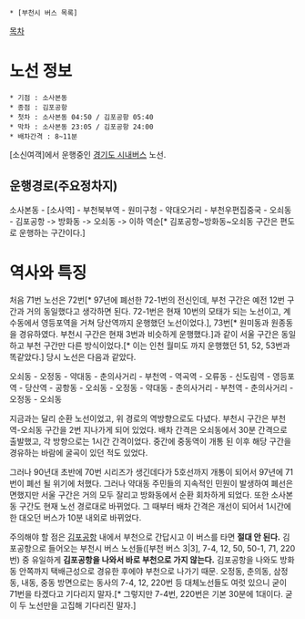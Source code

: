  * [부천시 버스 목록]

[[목차]]

= 노선 정보 =
 * 기점 : 소사본동
 * 종점 : 김포공항
 * 첫차 : 소사본동 04:50 / 김포공항 05:40
 * 막차 : 소사본동 23:05 / 김포공항 24:00
 * 배차간격 : 8~11분

[소신여객]에서 운행중인 [[경기도 시내버스]] 노선.

== 운행경로(주요정차지) ==
소사본동 - [소사역] - 부천북부역 - 원미구청 - 약대오거리 - 부천우편집중국 - 오쇠동 - 김포공항 -> 방화동 -> 오쇠동 -> 이하 역순[* 김포공항~방화동~오쇠동 구간은 편도로 운행하는 구간이다.]
= 역사와 특징 =
처음 71번 노선은 72번[* 97년에 폐선한 72-1번의 전신인데, 부천 구간은 예전 12번 구간과 거의 동일했다고 생각하면 된다. 72-1번은 현재 10번의 모태가 되는 노선이고, 계수동에서 영등포역을 거쳐 당산역까지 운행했던 노선이었다.], 73번[* 원미동과 원종동을 경유하였다. 부천시 구간은 현재 3번과 비슷하게 운행했다.]과 같이 서울 구간은 동일하고 부천 구간만 다른 방식이었다.[* 이는 인천 월미도 까지 운행했던 51, 52, 53번과 똑같았다.] 당시 노선은 다음과 같았다.

오쇠동 - 오정동 - 약대동 - 춘의사거리 - 부천역 - 역곡역 - 오류동 - 신도림역 - 영등포역 - 당산역 - 공항동 - 오쇠동 - 오정동 - 약대동 - 춘의사거리 - 부천역 - 춘의사거리 - 오정동 - 오쇠동

지금과는 달리 순환 노선이었고, 위 경로의 역방향으로도 다녔다. 부천시 구간은 부천역-오쇠동 구간을 2번 지나가게 되어 있었다. 배차 간격은 오쇠동에서 30분 간격으로 출발했고, 각 방향으로는 1시간 간격이었다. 중간에 중동역이 개통 된 이후 해당 구간을 경유하는 바람에 굴곡이 있던 적도 있었다.

그러나 90년대 초반에 70번 시리즈가 생긴데다가 5호선까지 개통이 되어서 97년에 71번이 폐선 될 위기에 처했다. 그러나 약대동 주민들의 지속적인 민원이 발생하여 폐선은 면했지만 서울 구간은 거의 모두 잘리고 방화동에서 순환 회차하게 되었다. 또한 소사본동 구간도 현재 노선 경로대로 바뀌었다. 그 때부터 배차 간격은 개선이 되어서 1시간에 한 대오던 버스가 10분 내외로 바뀌었다.

주의해야 할 점은 [[김포공항]] 내에서 부천으로 간답시고 이 버스를 타면 '''절대 안 된다.''' 김포공항으로 들어오는 부천시 버스 노선들([부천 버스 3|3], 7-4, 12, 50, 50-1, 71, 220번) 중 유일하게 '''김포공항을 나와서 바로 부천으로 가지 않는다.''' 김포공항을 나와도 방화동 안쪽까지 택배근성으로 경유한 후에야 부천으로 나가기 때문. 오정동, 춘의동, 삼정동, 내동, 중동 방면으로는 동사의 7-4, 12, 220번 등 대체노선들도 여럿 있으니 굳이 71번을 타겠다고 기다리지 말자.[* 그렇지만 7-4번, 220번은 기본 30분에 1대이다. 굳이 두 노선만을 고집해 기다리진 말자.]
